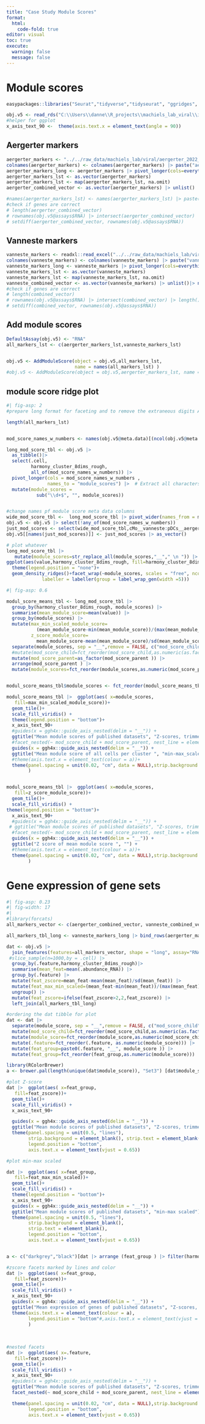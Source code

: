 ```yaml
---
title: "Case Study Module Scores"
format: 
  html:
    code-fold: true
editor: visual
toc: true
execute:
  warning: false
  message: false
---
```


# Module scores

```r
easypackages::libraries("Seurat","tidyverse","tidyseurat", "ggridges", "viridis", "ggh4x")

obj.v5 <- read_rds("C:\\Users\\danne\\R_projects\\machiels_lab_viral\\intermediate_data\\seurat_obj_central.rds")
#helper for ggplot
x_axis_text_90 <-  theme(axis.text.x = element_text(angle = 90))
```

## Aergerter markers

```r
aergerter_markers <- "../../raw_data/machiels_lab/viral/aergerter_2022_macs.xlsx" |> readxl::read_excel()
colnames(aergerter_markers) <- colnames(aergerter_markers) |> paste("aergerter", sep="__")
aergerter_markers_long <- aergerter_markers |> pivot_longer(cols=everything(), names_to = "module_score", values_to = ".feature")
aergerter_markers_lst <- as.vector(aergerter_markers) 
aergerter_markers_lst <- map(aergerter_markers_lst, na.omit)
aergerter_combined_vector <- as.vector(aergerter_markers) |> unlist() |> na.omit()

#names(aergerter_markers_lst) <- names(aergerter_markers_lst) |> paste("aergerter", sep="__")
#check if genes are correct
# length(aergerter_combined_vector)
# rownames(obj.v5@assays$RNA) |> intersect(aergerter_combined_vector) |> length()
# setdiff(aergerter_combined_vector, rownames(obj.v5@assays$RNA))
```

## Vanneste markers

```r
vanneste_markers <- readxl::read_excel("../../raw_data/machiels_lab/viral/dataset_vanneste_et_al.xlsx")
colnames(vanneste_markers) <- colnames(vanneste_markers) |> paste("vanneste", sep="__")
vanneste_markers_long <- vanneste_markers |> pivot_longer(cols=everything(), names_to = "module_score", values_to = ".feature")
vanneste_markers_lst <- as.vector(vanneste_markers)
vanneste_markers_lst <- map(vanneste_markers_lst, na.omit)
vanneste_combined_vector <- as.vector(vanneste_markers) |> unlist()|> na.omit()
#check if genes are correct
# length(combined_vector)
# rownames(obj.v5@assays$RNA) |> intersect(combined_vector) |> length()
# setdiff(combined_vector, rownames(obj.v5@assays$RNA))
```

## Add module scores

```r
DefaultAssay(obj.v5) <- "RNA"
all_markers_lst <- c(aergerter_markers_lst,vanneste_markers_lst)


obj.v5 <- AddModuleScore(object = obj.v5,all_markers_lst,
                         name = names(all_markers_lst) )
#obj.v5 <- AddModuleScore(object = obj.v5,aergerter_markers_lst, name = names(aergerter_markers_lst) )
```
## module score ridge plot
```r
#| fig-asp: 2
#prepare long format for faceting and to remove the extraneous digits AddModuleScore added

length(all_markers_lst)


mod_score_names_w_numbers <- names(obj.v5@meta.data)[(ncol(obj.v5@meta.data)-length(all_markers_lst)+1):ncol(obj.v5@meta.data)]

long_mod_score_tbl <- obj.v5 |>
  as_tibble()|>
  select(.cell,
         harmony_cluster_8dims_rough,
         all_of(mod_score_names_w_numbers)) |>
  pivot_longer(cols = mod_score_names_w_numbers ,
               names_to = "module_scores") |>  # Extract all characters except the last one
  mutate(module_scores =
           sub("\\d+$", "", module_scores))


#change names pf module score meta data columns
wide_mod_score_tbl <-  long_mod_score_tbl |> pivot_wider(names_from = module_scores)
obj.v5 <- obj.v5 |> select(!any_of(mod_score_names_w_numbers))
just_mod_scores <- select(wide_mod_score_tbl,cMo__vanneste:pDCs__aergerter)
obj.v5[[names(just_mod_scores)]] <- just_mod_scores |> as_vector()

# plot whatever
long_mod_score_tbl |> 
   mutate(module_scores=str_replace_all(module_scores,"__"," \n ")) |>
ggplot(aes(value,harmony_cluster_8dims_rough, fill=harmony_cluster_8dims_rough))+
  theme(legend.position = "none")+
  geom_density_ridges()+facet_wrap(~module_scores, scales = "free", ncol = 4,
             labeller = labeller(group = label_wrap_gen(width =5)))
```

```r
#| fig-asp: 0.6

modul_score_means_tbl <- long_mod_score_tbl |>
  group_by(harmony_cluster_8dims_rough, module_scores) |> 
  summarise(mean_module_score=mean(value)) |>
  group_by(module_scores) |> 
  mutate(max_min_scaled_module_score=
           (mean_module_score-min(mean_module_score))/(max(mean_module_score)-min(mean_module_score)),
         z_score_module_score=
           mean_module_score-mean(mean_module_score)/sd(mean_module_score)) |> 
  separate(module_scores, sep = "__",remove = FALSE, c("mod_score_child", "mod_score_parent")) |> 
  #mutate(mod_score_child=fct_reorder(mod_score_child,as.numeric(as.factor(mod_score_parent)) )) |> 
  mutate(mod_score_parent=as_factor(mod_score_parent )) |> 
  arrange(mod_score_parent ) |> 
  mutate(module_scores=fct_reorder(module_scores,as.numeric(mod_score_parent)))


modul_score_means_tbl$module_scores <- fct_reorder(modul_score_means_tbl$module_scores,modul_score_means_tbl$mod_score_parent |> as.numeric())

modul_score_means_tbl |>  ggplot(aes( x=module_scores,                                                                          harmony_cluster_8dims_rough,
   fill=max_min_scaled_module_score))+
  geom_tile()+
  scale_fill_viridis() +
  theme(legend.position = "bottom")+
  x_axis_text_90+
  #guides(x = ggh4x::guide_axis_nested(delim = "__")) +
  ggtitle("Mean module scores of published datasets", "Z-scores, trimmed at 2") +
  #facet_nested(~ mod_score_child + mod_score_parent, nest_line = element_line(linetype = 2), scales = "free_x", space="free")
  guides(x = ggh4x::guide_axis_nested(delim = "__")) +
  ggtitle("Mean module score of all cells per cluster ", "min-max_scaled") +
  #theme(axis.text.x = element_text(colour = a))+
  theme(panel.spacing = unit(0.02, "cm", data = NULL),strip.background = element_blank()#, strip.text = element_blank()
        )


modul_score_means_tbl |>  ggplot(aes( x=module_scores,                                                                          harmony_cluster_8dims_rough,
   fill=z_score_module_score))+
  geom_tile()+
  scale_fill_viridis() +
theme(legend.position = "bottom")+
  x_axis_text_90+
  #guides(x = ggh4x::guide_axis_nested(delim = "__")) +
 # ggtitle("Mean module scores of published datasets", "Z-scores, trimmed at 2") +
  #facet_nested(~ mod_score_child + mod_score_parent, nest_line = element_line(linetype = 2), scales = "free_x", space="free")
  guides(x = ggh4x::guide_axis_nested(delim = "__")) +
  ggtitle("Z score of mean module score ", "") +
  #theme(axis.text.x = element_text(colour = a))+
  theme(panel.spacing = unit(0.02, "cm", data = NULL),strip.background = element_blank()#, strip.text = element_blank()
        )

```

# Gene expression of gene sets

```r
#| fig-asp: 0.23
#| fig-width: 17
#| 
#library(forcats)
all_markers_vector <- c(aergerter_combined_vector, vanneste_combined_vector)

all_markers_tbl_long <- vanneste_markers_long |> bind_rows(aergerter_markers_long)

dat <- obj.v5 |>
  join_features(features=all_markers_vector, shape = "long", assay="RNA", slot="scale.data") |>
 #slice_sample(n=1000,by = .cell) |>
  group_by(.feature,harmony_cluster_8dims_rough)|>
  summarise(mean_feat=mean(.abundance_RNA)) |> 
  group_by(.feature) |>
  mutate(feat_zscore=mean_feat-mean(mean_feat)/sd(mean_feat)) |> 
  mutate(feat_max_min_scaled=(mean_feat-min(mean_feat))/(max(mean_feat)-min(mean_feat))) |> 
  ungroup() |> 
  mutate(feat_zscore=ifelse(feat_zscore>2,2,feat_zscore)) |> 
  left_join(all_markers_tbl_long)

#ordering the dat tibble for plot
dat <- dat |>
  separate(module_score, sep = "__",remove = FALSE, c("mod_score_child", "mod_score_parent")) |> 
  mutate(mod_score_child=fct_reorder(mod_score_child,as.numeric(as.factor(mod_score_parent)) )) |> 
  mutate(module_score=fct_reorder(module_score,as.numeric(mod_score_child)))|>  
  mutate(.feature=fct_reorder(.feature, as.numeric(module_score))) |> 
  mutate(feat_group=paste0(.feature, "__", module_score )) |> 
  mutate(feat_group=fct_reorder(feat_group,as.numeric(module_score)))

library(RColorBrewer)
a <- brewer.pal(length(unique(dat$module_score)), "Set3") [dat$module_score |> as.numeric()]

#plot Z-score
dat |>  ggplot(aes( x=feat_group,                                                                          harmony_cluster_8dims_rough,
   fill=feat_zscore))+
  geom_tile()+
  scale_fill_viridis() +
  x_axis_text_90+

  guides(x = ggh4x::guide_axis_nested(delim = "__")) +
  ggtitle("Mean module scores of published datasets", "Z-scores, trimmed at 2") + facet_wrap(~module_score, nrow=1, scales = "free_x") +
  theme(panel.spacing = unit(0.5, "lines"),
        strip.background = element_blank(), strip.text = element_blank(),
        legend.position = "bottom",
        axis.text.x = element_text(vjust = 0.65))

#plot min-max scaled

dat |>  ggplot(aes( x=feat_group,                                                                          harmony_cluster_8dims_rough,
   fill=feat_max_min_scaled))+
  geom_tile()+
  scale_fill_viridis() +
  theme(legend.position = "bottom")+
  x_axis_text_90+
  guides(x = ggh4x::guide_axis_nested(delim = "__")) +
  ggtitle("Mean module scores of published datasets", "min-max scaled") + facet_wrap(~module_score, nrow=1, scales = "free_x") +
  theme(panel.spacing = unit(0.5, "lines"),
        strip.background = element_blank(),
        strip.text = element_blank(),
        legend.position = "bottom",
        axis.text.x = element_text(vjust = 0.65))


a <- c("darkgrey","black")[dat |> arrange (feat_group ) |> filter(harmony_cluster_8dims_rough ==0) |> pull(module_score)  |> as.numeric() %% 2+1]

#zscore facets marked by lines and color
dat |>  ggplot(aes( x=feat_group,                                                                     harmony_cluster_8dims_rough,
   fill=feat_zscore))+
  geom_tile()+
  scale_fill_viridis() +
  x_axis_text_90+
  guides(x = ggh4x::guide_axis_nested(delim = "__")) +
  ggtitle("Mean expression of genes of published datasets", "Z-scores, trimmed at 2") +
  theme(axis.text.x = element_text(colour = a),
        legend.position = "bottom"#,axis.text.x = element_text(vjust = 0.65)
        )
                                                                                                                  
                                                                                                                  
                                                                           
#nested facets
dat |>  ggplot(aes( x=.feature,                                                                          harmony_cluster_8dims_rough,
   fill=feat_zscore))+
  geom_tile()+
  scale_fill_viridis() +
  x_axis_text_90+
  #guides(x = ggh4x::guide_axis_nested(delim = "__")) +
  ggtitle("Mean module scores of published datasets", "Z-scores, trimmed at 2") +
  facet_nested(~ mod_score_child + mod_score_parent, nest_line = element_line(linetype = 2), scales = "free_x", space="free")+

  theme(panel.spacing = unit(0.02, "cm", data = NULL),strip.background = element_blank(),
        legend.position = "bottom",
        axis.text.x = element_text(vjust = 0.65))
```
